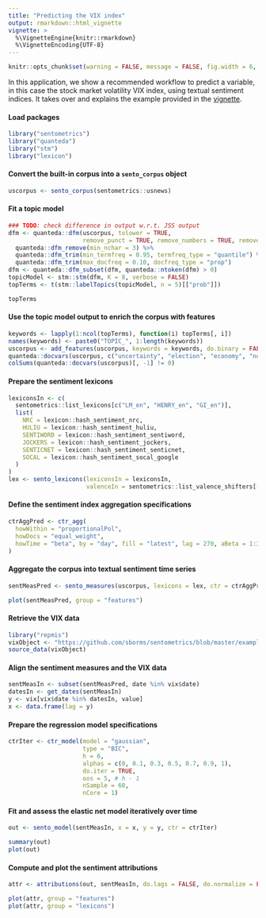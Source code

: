 ```yaml
---
title: "Predicting the VIX index"
output: rmarkdown::html_vignette
vignette: >
  %\VignetteEngine{knitr::rmarkdown}
  %\VignetteEncoding{UTF-8}
---
```


```r
knitr::opts_chunk$set(warning = FALSE, message = FALSE, fig.width = 6, fig.height = 4, fig.align = "center")
```

In this application, we show a recommended workflow to predict a variable, in this case the stock market volatility VIX index, using textual sentiment indices. It takes over and explains the example provided in the [vignette](https://doi.org/10.2139/ssrn.3067734).

#### Load packages

```r
library("sentometrics")
library("quanteda")
library("stm")
library("lexicon")
```

#### Convert the built-in corpus into a `sento_corpus` object 

```r
uscorpus <- sento_corpus(sentometrics::usnews)
```

#### Fit a topic model

```r
### TODO: check difference in output w.r.t. JSS output
dfm <- quanteda::dfm(uscorpus, tolower = TRUE,
                     remove_punct = TRUE, remove_numbers = TRUE, remove = quanteda::stopwords("en")) %>%
  quanteda::dfm_remove(min_nchar = 3) %>%
  quanteda::dfm_trim(min_termfreq = 0.95, termfreq_type = "quantile") %>%
  quanteda::dfm_trim(max_docfreq = 0.10, docfreq_type = "prop")
dfm <- quanteda::dfm_subset(dfm, quanteda::ntoken(dfm) > 0)
topicModel <- stm::stm(dfm, K = 8, verbose = FALSE)
topTerms <- t(stm::labelTopics(topicModel, n = 5)[["prob"]])

topTerms
```

#### Use the topic model output to enrich the corpus with features

```r
keywords <- lapply(1:ncol(topTerms), function(i) topTerms[, i])
names(keywords) <- paste0("TOPIC_", 1:length(keywords))
uscorpus <- add_features(uscorpus, keywords = keywords, do.binary = FALSE, do.regex = FALSE)
quanteda::docvars(uscorpus, c("uncertainty", "election", "economy", "noneconomy", "wsj", "wapo")) <- NULL
colSums(quanteda::docvars(uscorpus)[, -1] != 0)
```

#### Prepare the sentiment lexicons

```r
lexiconsIn <- c(
  sentometrics::list_lexicons[c("LM_en", "HENRY_en", "GI_en")],
  list(
    NRC = lexicon::hash_sentiment_nrc,
    HULIU = lexicon::hash_sentiment_huliu,
    SENTIWORD = lexicon::hash_sentiment_sentiword,
    JOCKERS = lexicon::hash_sentiment_jockers,
    SENTICNET = lexicon::hash_sentiment_senticnet,
    SOCAL = lexicon::hash_sentiment_socal_google
  )
)
lex <- sento_lexicons(lexiconsIn = lexiconsIn,
                      valenceIn = sentometrics::list_valence_shifters[["en"]])
```

#### Define the sentiment index aggregation specifications

```r
ctrAggPred <- ctr_agg(
  howWithin = "proportionalPol",
  howDocs = "equal_weight",
  howTime = "beta", by = "day", fill = "latest", lag = 270, aBeta = 1:3, bBeta = 1:2
)
```

#### Aggregate the corpus into textual sentiment time series

```r
sentMeasPred <- sento_measures(uscorpus, lexicons = lex, ctr = ctrAggPred)

plot(sentMeasPred, group = "features")
```

#### Retrieve the VIX data

```r
library("repmis")
vixObject <- "https://github.com/sborms/sentometrics/blob/master/examples/vix.rda?raw=true"
source_data(vixObject)
```

#### Align the sentiment measures and the VIX data

```r
sentMeasIn <- subset(sentMeasPred, date %in% vix$date)
datesIn <- get_dates(sentMeasIn)
y <- vix[vix$date %in% datesIn, value]
x <- data.frame(lag = y)
```

#### Prepare the regression model specifications

```r
ctrIter <- ctr_model(model = "gaussian",
                     type = "BIC",
                     h = 6,
                     alphas = c(0, 0.1, 0.3, 0.5, 0.7, 0.9, 1),
                     do.iter = TRUE,
                     oos = 5, # h - 1
                     nSample = 60,
                     nCore = 1)
```

#### Fit and assess the elastic net model iteratively over time

```r
out <- sento_model(sentMeasIn, x = x, y = y, ctr = ctrIter)

summary(out)
plot(out)
```

#### Compute and plot the sentiment attributions

```r
attr <- attributions(out, sentMeasIn, do.lags = FALSE, do.normalize = FALSE)

plot(attr, group = "features")
plot(attr, group = "lexicons")
```

